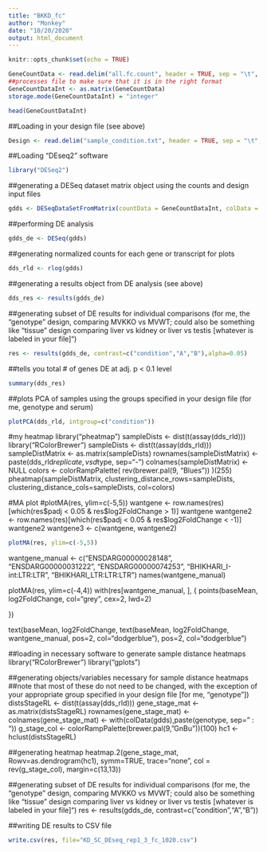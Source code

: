 ```yaml
---
title: "BKKD_fc"
author: "Monkey"
date: "10/20/2020"
output: html_document
---
```


```r
knitr::opts_chunk$set(echo = TRUE)
```

```r
GeneCountData <- read.delim("all.fc.count", header = TRUE, sep = "\t", row.names = 1)
##processes file to make sure that it is in the right format
GeneCountDataInt <- as.matrix(GeneCountData)
storage.mode(GeneCountDataInt) = "integer"
```

```r
head(GeneCountDataInt)
```


##Loading in your design file (see above)

```r
Design <- read.delim("sample_condition.txt", header = TRUE, sep = "\t", row.names = 1)
```

##Loading "DEseq2" software

```r
library("DESeq2")
```

##generating a DESeq dataset matrix object using the counts and design input files

```r
gdds <- DESeqDataSetFromMatrix(countData = GeneCountDataInt, colData = Design, design = ~ condition)
```

##performing DE analysis

```r
gdds_de <- DESeq(gdds)
```

##generating normalized counts for each gene or transcript for plots

```r
dds_rld <- rlog(gdds)
```

##generating a results object from DE analysis (see above)

```r
dds_res <- results(gdds_de)
```

##generating subset of DE results for individual comparisons (for me, the "genotype" design, comparing MVKKO vs MVWT; could also be something like "tissue" design comparing liver vs kidney or liver vs testis [whatever is labeled in your file]")

```r
res <- results(gdds_de, contrast=c("condition","A","B"),alpha=0.05)
```

##tells you total # of genes DE at adj. p < 0.1 level

```r
summary(dds_res)
```

##plots PCA of samples using the groups specified in your design file (for me, genotype and serum)

```r
plotPCA(dds_rld, intgroup=c("condition"))
```

#my heatmap
library("pheatmap")
sampleDists <- dist(t(assay(dds_rld)))
library("RColorBrewer")
sampleDists <- dist(t(assay(dds_rld)))
sampleDistMatrix <- as.matrix(sampleDists)
rownames(sampleDistMatrix) <- paste(dds_rld$replicate, vsd$type, sep="-")
colnames(sampleDistMatrix) <- NULL
colors <- colorRampPalette( rev(brewer.pal(9, "Blues")) )(255)
pheatmap(sampleDistMatrix,
         clustering_distance_rows=sampleDists,
         clustering_distance_cols=sampleDists,
         col=colors)

#MA plot
#plotMA(res, ylim=c(-5,5))
wantgene <- row.names(res)[which(res$padj < 0.05 & res$log2FoldChange > 1)]
wantgene
wantgene2 <- row.names(res)[which(res$padj < 0.05 & res$log2FoldChange < -1)]
wantgene2
wantgene3 <- c(wantgene, wantgene2)
```r
plotMA(res, ylim=c(-5,5))
```

wantgene_manual <- c("ENSDARG00000028148", "ENSDARG00000031222", "ENSDARG00000074253",  "BHIKHARI_I-int:LTR:LTR", "BHIKHARI_LTR:LTR:LTR")
names(wantgene_manual)

plotMA(res, ylim=c(-4,4))
with(res[wantgene_manual, ], {
  points(baseMean, log2FoldChange, col="grey", cex=2, lwd=2)
  
})

text(baseMean, log2FoldChange, text(baseMean, log2FoldChange, wantgene_manual, pos=2, col="dodgerblue"), pos=2, col="dodgerblue")

##loading in necessary software to generate sample distance heatmaps
library("RColorBrewer")
library("gplots")

##generating objects/variables necessary for sample distance heatmaps
##note that most of these do not need to be changed, with the exception of your appropriate group specified in your design file [for me, "genotype"])
distsStageRL <- dist(t(assay(dds_rld)))
gene_stage_mat <- as.matrix(distsStageRL)
rownames(gene_stage_mat) <- colnames(gene_stage_mat) <- with(colData(gdds),paste(genotype, sep=" : "))
g_stage_col <- colorRampPalette(brewer.pal(9, "GnBu"))(100)
hc1 <- hclust(distsStageRL)

##generating heatmap
heatmap.2(gene_stage_mat, Rowv=as.dendrogram(hc1), symm=TRUE, trace="none", col = rev(g_stage_col), margin=c(13,13))

##generating subset of DE results for individual comparisons (for me, the "genotype" design, comparing MVKKO vs MVWT; could also be something like "tissue" design comparing liver vs kidney or liver vs testis [whatever is labeled in your file]")
res <- results(gdds_de, contrast=c("condition","A","B"))

##writing DE results to CSV file

```r
write.csv(res, file="KD_SC_DEseq_rep1_3_fc_1020.csv")
```
